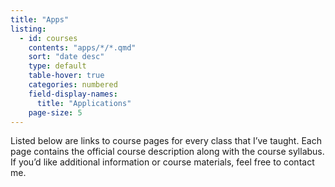 ---
title: "Apps"
listing: 
  - id: courses
    contents: "apps/*/*.qmd"
    sort: "date desc"
    type: default
    table-hover: true
    categories: numbered
    field-display-names: 
      title: "Applications"
    page-size: 5
---

Listed below are links to course pages for every class that I've taught. Each page contains the official course description along with the course syllabus. If you'd like additional information or course materials, feel free to contact me.

::: {#courses}
:::
